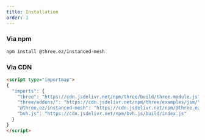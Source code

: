 ```yaml
---
title: Installation
order: 1
---
```


### Via npm

```bash
npm install @three.ez/instanced-mesh
```  

### Via CDN  

```html
<script type="importmap">
{
  "imports": {
    "three": "https://cdn.jsdelivr.net/npm/three/build/three.module.js",
    "three/addons/": "https://cdn.jsdelivr.net/npm/three/examples/jsm/",
    "@three.ez/instanced-mesh": "https://cdn.jsdelivr.net/npm/@three.ez/instanced-mesh/build/index.js",
    "bvh.js": "https://cdn.jsdelivr.net/npm/bvh.js/build/index.js"
  }
}
</script>
```
